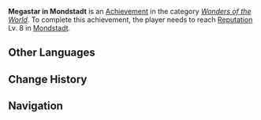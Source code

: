 {{Achievement Infobox
|title        = 
|id           = 81024
|order id     = 1024
|category     = Wonders of the World
|description  = Reach [[Reputation]] Lv. 8 in [[Mondstadt]].
|requirements = 
|primogems    = 20
|tracking     = 
|topic        = Reputation
|type         = Exploration
}}
'''Megastar in Mondstadt''' is an [[Achievement]] in the category ''[[Wonders of the World]]''. To complete this achievement, the player needs to reach [[Reputation]] Lv. 8 in [[Mondstadt]].
<!--
==Trivia==

==Video Guides==
{{EVT
|video1   = 
|caption1 = 
}}
-->
==Other Languages==
{{Other Languages
|en      = Megastar in Mondstadt
|zhs     = 威遍风土
|zhs_rm  = Wēi Biàn Fēng Tǔ
|zht     = 威遍風土
|zht_rm  = Wēi Biàn Fēng Tǔ
|zh_tl   = Majesty Spread in the Land of Wind
|ja      = 広がる威風
|ja_rm   = Hirogaru Ifuu
|ja_tl   = Spreading Majesty
|ko      = 바람의 땅에서 위세를 떨치다
|ko_rm   = 
|ko_tl   = 
|es      = Megaestrella en Mondstadt
|es_tl   = 
|fr      = Superstar à Mondstadt
|fr_tl   = Superstar in Mondstadt
|ru      = Мегазвезда Мондштадта
|ru_tl   = 
|th      = ดาวเด่นแห่ง Mondstadt
|th_rm   = 
|th_tl   = 
|vi      = Uy Phong Vùng Đất Gió
|vi_tl   = 
|de      = Bekannt im Land
|de_tl   = Famous Across the Land
|id      = Megastar di Mondstadt
|id_tl   = Megastar in Mondstadt
|pt      = Megaestrela em Mondstadt
|pt_tl   = 
}}

==Change History==
{{Change History|1.1}}
<!--
==References==
{{Reflist}}
-->
==Navigation==
{{Achievement Navbox|Wonders of the World|Exploration}}